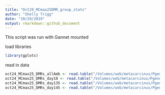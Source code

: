 ```yaml
---
title: "Oct29_MCmax25DMR_group_stats"
author: "Shelly Trigg"
date: "10/29/2019"
output: rmarkdown::github_document
---
```


This script was run with Gannet mounted


load libraries
```r
library(gplots)

```

read in data
```r
oct24_MCmax25_DMRs_allAmb <- read.table("/Volumes/web/metacarcinus/Pgenerosa/analyses/20191024_25bp/amb_AllTimes_DMR250bp_MCmax25_cov5x_rms_results_filtered.tsv", header = TRUE, sep = "\t")
oct24_MCmax25_DMRs_day10 <- read.table("/Volumes/web/metacarcinus/Pgenerosa/analyses/20191024_25bp/day10_AllpH_DMR250bp_MCmax25_cov5x_rms_results_filtered.tsv", header = TRUE, sep = "\t")
oct24_MCmax25_DMRs_day135 <- read.table("/Volumes/web/metacarcinus/Pgenerosa/analyses/20191024_25bp/day135_AllpH_DMR250bp_MCmax25_cov5x_rms_results_filtered.tsv", header = TRUE, sep = "\t")
oct24_MCmax25_DMRs_day145 <- read.table("/Volumes/web/metacarcinus/Pgenerosa/analyses/20191024_25bp/day145_AllpH_DMR250bp_MCmax25_cov5x_rms_results_filtered.tsv", header = TRUE, sep = "\t")

```